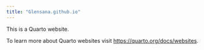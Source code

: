 ```yaml
---
title: "Glensana.github.io"
---
```


This is a Quarto website.

To learn more about Quarto websites visit <https://quarto.org/docs/websites>.
